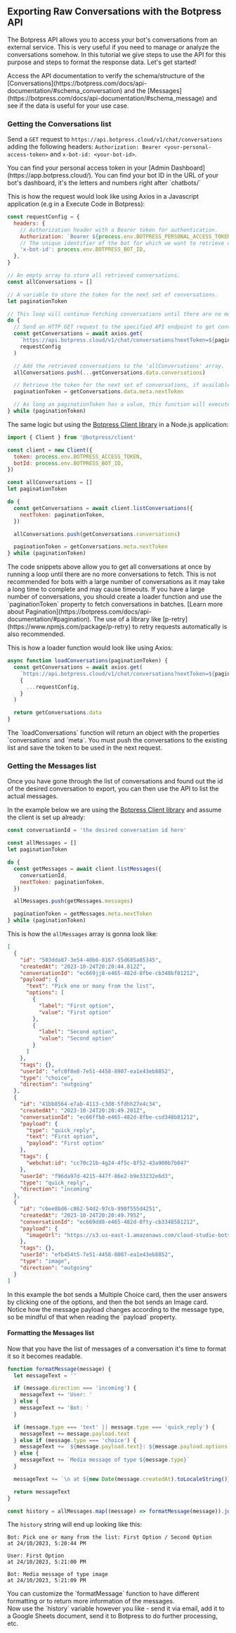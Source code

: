 
## Exporting Raw Conversations with the Botpress API

The Botpress API allows you to access your bot's conversations from an external service. This is very useful if you need to manage or analyze the conversations somehow. In this tutorial we give steps to use the API for this purpose and steps to format the response data. Let's get started!

<Callout type="note">
  Access the API documentation to verify the schema/structure of the
  [Conversations](https://botpress.com/docs/api-documentation/#schema_conversation) and the
  [Messages](https://botpress.com/docs/api-documentation/#schema_message) and see if the data is useful for your use
  case.
</Callout>

### Getting the Conversations list

Send a `GET` request to `https://api.botpress.cloud/v1/chat/conversations` adding the following headers: `Authorization: Bearer <your-personal-access-token>` and `x-bot-id: <your-bot-id>`.

<Callout type="note">
  You can find your personal access token in your [Admin Dashboard](https://app.botpress.cloud/). You can find your bot
  ID in the URL of your bot's dashboard, it's the letters and numbers right after `chatbots/`
</Callout>

This is how the request would look like using Axios in a Javascript application (e.g in a Execute Code in Botpress):

```js
const requestConfig = {
  headers: {
    // Authorization header with a Bearer token for authentication.
    Authorization: `Bearer ${process.env.BOTPRESS_PERSONAL_ACCESS_TOKEN}`,
    // The unique identifier of the bot for which we want to retrieve conversations.
    'x-bot-id': process.env.BOTPRESS_BOT_ID,
  },
}

// An empty array to store all retrieved conversations.
const allConversations = []

// A variable to store the token for the next set of conversations.
let paginationToken

// This loop will continue fetching conversations until there are no more left to retrieve.
do {
  // Send an HTTP GET request to the specified API endpoint to get conversations.
  const getConversations = await axios.get(
    `https://api.botpress.cloud/v1/chat/conversations?nextToken=${paginationToken}`,
    requestConfig
  )

  // Add the retrieved conversations to the 'allConversations' array.
  allConversations.push(...getConversations.data.conversations)

  // Retrieve the token for the next set of conversations, if available.
  paginationToken = getConversations.data.meta.nextToken

  // As long as paginationToken has a value, this function will execute again
} while (paginationToken)
```

The same logic but using the [Botpress Client library](https://www.npmjs.com/package/@botpress/client) in a Node.js application:

```js
import { Client } from '@botpress/client'

const client = new Client({
  token: process.env.BOTPRESS_ACCESS_TOKEN,
  botId: process.env.BOTPRESS_BOT_ID,
})

const allConversations = []
let paginationToken

do {
  const getConversations = await client.listConversations({
    nextToken: paginationToken,
  })

  allConversations.push(getConversations.conversations)

  paginationToken = getConversations.meta.nextToken
} while (paginationToken)
```

<Callout type="warning">
  The code snippets above allow you to get all conversations at once by running a loop until there are no more
  conversations to fetch. This is not recommended for bots with a large number of conversations as it may take a long
  time to complete and may cause timeouts. If you have a large number of conversations, you should create a loader
  function and use the `paginationToken` property to fetch conversations in batches. [Learn more about
  Pagination](https://botpress.com/docs/api-documentation/#pagination). The use of a library like
  [p-retry](https://www.npmjs.com/package/p-retry) to retry requests automatically is also recommended.
</Callout>

This is how a loader function would look like using Axios:

```js
async function loadConversations(paginationToken) {
  const getConversations = await axios.get(
    `https://api.botpress.cloud/v1/chat/conversations?nextToken=${paginationToken}`,
    {
      ...requestConfig,
    }
  )

  return getConversations.data
}
```

<Callout type="note">
  The `loadConversations` function will return an object with the properties `conversations` and `meta`. You must push
  the conversations to the existing list and save the token to be used in the next request.
</Callout>

### Getting the Messages list

Once you have gone through the list of conversations and found out the id of the desired conversation to export, you can then use the API to list the actual messages.

In the example below we are using the [Botpress Client library](https://www.npmjs.com/package/@botpress/client) and assume the client is set up already:

```js
const conversationId = 'the desired conversation id here'

const allMessages = []
let paginationToken

do {
  const getMessages = await client.listMessages({
    conversationId,
    nextToken: paginationToken,
  })

  allMessages.push(getMessages.messages)

  paginationToken = getMessages.meta.nextToken
} while (paginationToken)
```

This is how the `allMessages` array is gonna look like:

```json
[
  {
    "id": "503dda87-3e54-40b6-8167-55d685a85345",
    "createdAt": "2023-10-24T20:20:44.812Z",
    "conversationId": "ec669jj8-e465-482d-8fbe-cb348bf81212",
    "payload": {
      "text": "Pick one or many from the list",
      "options": [
        {
          "label": "First option",
          "value": "First option"
        },
        {
          "label": "Second option",
          "value": "Second option"
        }
      ]
    },
    "tags": {},
    "userId": "efc0f8e8-7e51-4458-8907-ea1e43eb8852",
    "type": "choice",
    "direction": "outgoing"
  },
  {
    "id": "41bb8564-e7ab-4113-c3d8-5fdhh27e4c34",
    "createdAt": "2023-10-24T20:20:49.201Z",
    "conversationId": "ec66ffb8-e465-482d-8fbe-csd348b81212",
    "payload": {
      "type": "quick_reply",
      "text": "First option",
      "payload": "First option"
    },
    "tags": {
      "webchat:id": "cc70c21b-4g24-4f5c-8f52-43a900b7b047"
    },
    "userId": "f96da97d-4215-447f-86e2-b9e33232e6d3",
    "type": "quick_reply",
    "direction": "incoming"
  },
  {
    "id": "c6ee8bd6-c862-54d2-97cb-998f555d4251",
    "createdAt": "2023-10-24T20:20:49.795Z",
    "conversationId": "ec669dd8-e465-482d-8fty-cb3348581212",
    "payload": {
      "imageUrl": "https://s3.us-east-1.amazonaws.com/cloud-studio-botsbca2d219-2316w6llinepa/f4b77ea0-d597-4d3f-988d-9c66f127d542/media/2360a7bb-162b-4ed1-8551-7000fdb0f7ef.png"
    },
    "tags": {},
    "userId": "efb454t5-7e51-4458-8007-ea1e43eb8852",
    "type": "image",
    "direction": "outgoing"
  }
]
```

<Callout type="note">
  In this example the bot sends a Multiple Choice card, then the user answers by clicking one of the options, and then
  the bot sends an Image card. Notice how the message payload changes according to the message type, so be mindful of
  that when reading the `payload` property.
</Callout>

#### Formatting the Messages list

Now that you have the list of messages of a conversation it's time to format it so it becomes readable.

```js
function formatMessage(message) {
  let messageText = ''

  if (message.direction === 'incoming') {
    messageText += 'User: '
  } else {
    messageText += 'Bot: '
  }

  if (message.type === 'text' || message.type === 'quick_reply') {
    messageText += message.payload.text
  } else if (message.type === 'choice') {
    messageText += `${message.payload.text}: ${message.payload.options.map((option) => option.label).join(' / ')}`
  } else {
    messageText += `Media message of type ${message.type}`
  }

  messageText += `\n at ${new Date(message.createdAt).toLocaleString()}`

  return messageText
}

const history = allMessages.map((message) => formatMessage(message)).join('\n\n')
```

The `history` string will end up looking like this:

```mdx
Bot: Pick one or many from the list: First Option / Second Option
at 24/10/2023, 5:20:44 PM

User: First Option
at 24/10/2023, 5:21:00 PM

Bot: Media message of type image
at 24/10/2023, 5:21:09 PM
```

<Callout type="info">
  You can customize the `formatMessage` function to have different formatting or to return more information of the
  messages. <br /> Now use the `history` variable however you like - send it via email, add it to a Google Sheets
  document, send it to Botpress to do further processing, etc.
</Callout>
